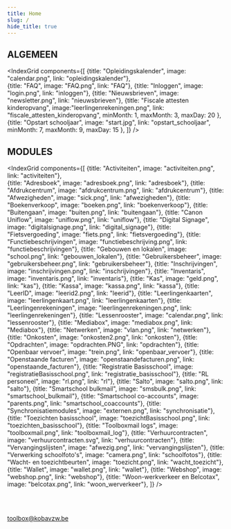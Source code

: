 ```yaml
---
title: Home
slug: /
hide_title: true
---
```


## ALGEMEEN 

<IndexGrid components={[
    {title: "Opleidingskalender", image: "calendar.png", link: "opleidingskalender"},    
    {title: "FAQ", image: "FAQ.png", link: "FAQ"},
    {title: "Inloggen", image: "login.png", link: "inloggen"},
    {title: "Nieuwsbrieven", image: "newsletter.png", link: "nieuwsbrieven"},
    {title: "Fiscale attesten kinderopvang", image:"leerlingenrekeningen.png", link: "fiscale_attesten_kinderopvang", minMonth: 1, maxMonth: 3, maxDay: 20 },
    {title: "Opstart schooljaar", image: "start.jpg", link: "opstart_schooljaar", minMonth: 7, maxMonth: 9, maxDay: 15 },
]} />

## MODULES

<IndexGrid components={[
    {title: "Activiteiten", image: "activiteiten.png", link: "activiteiten"},    
    {title: "Adresboek", image: "adresboek.png", link: "adresboek"},
    {title: "Afdrukcentrum", image: "afdrukcentrum.png", link: "afdrukcentrum"},
    {title: "Afwezigheden", image: "sick.png", link: "afwezigheden"},
    {title: "Boekenverkoop", image: "boeken.png", link: "boekenverkoop"},
    {title: "Buitengaan", image: "buiten.png", link: "buitengaan"},
    {title: "Canon Uniflow", image: "uniflow.png", link: "uniflow"},
    {title: "Digital Signage", image: "digitalsignage.png", link: "digital_signage"},
    {title: "Fietsvergoeding", image: "fiets.png", link: "fietsvergoeding"},
    {title: "Functiebeschrijvingen", image: "functiebeschrijving.png", link: "functiebeschrijvingen"},
    {title: "Gebouwen en lokalen", image: "school.png", link: "gebouwen_lokalen"},
    {title: "Gebruikersbeheer", image: "gebruikersbeheer.png", link: "gebruikersbeheer"},
    {title: "Inschrijvingen", image: "inschrijvingen.png", link: "inschrijvingen"},
    {title: "Inventaris", image: "inventaris.png", link: "inventaris"},
    {title: "Kas", image: "geld.png", link: "kas"},
    {title: "Kassa", image: "kassa.png", link: "kassa"},
    {title: "LeerID", image: "leerid2.png", link: "leerid"},
    {title: "Leerlingenkaarten", image: "leerlingenkaart.png", link: "leerlingenkaarten"},
    {title: "Leerlingenrekeningen", image: "leerlingenrekeningen.png", link: "leerlingenrekeningen"},
    {title: "Lessenrooster", image: "calendar.png", link: "lessenrooster"},
    {title: "Mediabox", image: "mediabox.png", link: "Mediabox"},
    {title: "Netwerken", image: "vlan.png", link: "netwerken"},
    {title: "Onkosten", image: "onkosten2.png", link: "onkosten"},
    {title: "Opdrachten", image: "opdrachten.PNG", link: "opdrachten"},
    {title: "Openbaar vervoer", image: "trein.png", link: "openbaar_vervoer"},
    {title: "Openstaande facturen", image: "openstaandefacturen.png", link: "openstaande_facturen"},
    {title: "Registratie Basisschool", image: "registratieBasisschool.png", link: "registratie_basisschool"},
    {title: "RL personeel", image: "rl.png", link: "rl"},
    {title: "Salto", image: "salto.png", link: "salto"},
    {title: "Smartschool bulkmail", image: "smsbulk.png", link: "smartschool_bulkmail"},
    {title: "Smartschool co-accounts", image: "parents.png", link: "smartschool_coaccounts"},
    {title: "Synchronisatiemodules", image: "externen.png", link: "synchronisatie"},
    {title: "Toezichten basisschool", image: "toezichtBasisschool.png", link: "toezichten_basisschool"},
    {title: "Toolboxmail logs", image: "toolboxmail.png", link: "toolboxmail_log"},
    {title: "Verhuurcontracten", image: "verhuurcontracten.svg", link: "verhuurcontracten"},
    {title: "Vervangingslijsten", image: "afwezig.png", link: "vervangingslijsten"},
    {title: "Verwerking schoolfoto's", image: "camera.png", link: "schoolfotos"},
    {title: "Wacht- en toezichtbeurten", image: "toezicht.png", link: "wacht_toezicht"},
    {title: "Wallet", image: "wallet.png", link: "wallet"},
    {title: "Webshop", image: "webshop.png", link: "webshop"},
    {title: "Woon-werkverkeer en Belcotax", image: "belcotax.png", link: "woon_werverkeer"},
]} />

<br /><br />

<p style={{textAlign:'center'}}>
    <LegacyAction img="mailEnveloppe.png" /> <a style={{color: "#1f2937"}} href="mailto:toolbox@kobavzw.be">toolbox@kobavzw.be</a>
</p>


